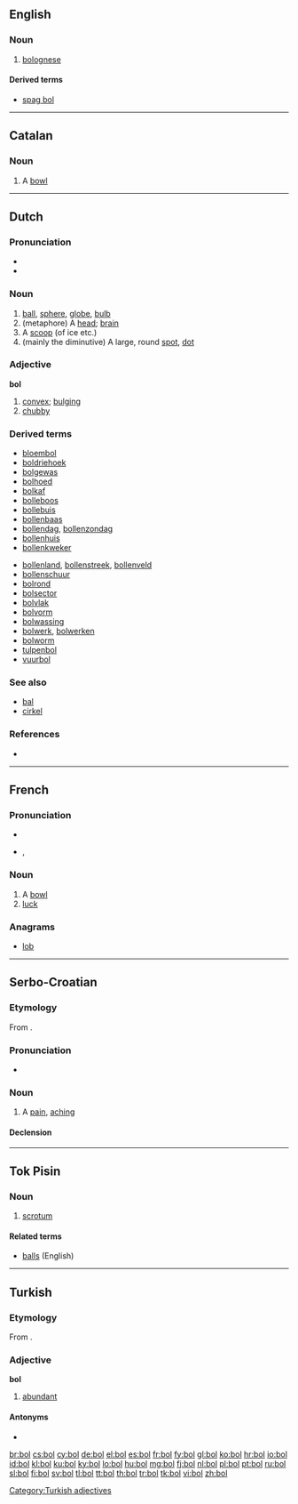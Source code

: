 {{also|BOL|böl|ból|-ból|-ből}}
==English==

===Noun===
{{en-noun|-}}

# {{informal}} [[bolognese]]

====Derived terms====
* [[spag bol]]

----
==Catalan==

===Noun===
{{ca-noun|m}}

# A [[bowl]]

----

==Dutch==

===Pronunciation===
* {{rhymes|ɔl|lang=nl}}
* {{audio|Nl-bol.ogg|audio}}

===Noun===
{{nl-noun|bollen|bolletje|g=m}}

# [[ball]], [[sphere]], [[globe]], [[bulb]]
# (metaphore) A [[head]]; [[brain]]
# A [[scoop]] (of ice etc.)
# (mainly the diminutive) A large, round [[spot]], [[dot]]

===Adjective===
'''bol'''

# [[convex]]; [[bulging]]
# [[chubby]]

===Derived terms===
{{top2}}
* [[bloembol]]
* [[boldriehoek]]
* [[bolgewas]]
* [[bolhoed]]
* [[bolkaf]]
* [[bolleboos]]
* [[bollebuis]]
* [[bollenbaas]]
* [[bollendag]], [[bollenzondag]]
* [[bollenhuis]]
* [[bollenkweker]]
{{mid2}}
* [[bollenland]], [[bollenstreek]], [[bollenveld]]
* [[bollenschuur]]
* [[bolrond]]
* [[bolsector]]
* [[bolvlak]]
* [[bolvorm]]
* [[bolwassing]]
* [[bolwerk]], [[bolwerken]]
* [[bolworm]]
* [[tulpenbol]]
* [[vuurbol]]
{{bottom}}

===See also===
* [[bal]]
* [[cirkel]]

===References===
* {{R:Koenen}}

----

==French==

===Pronunciation===
* {{audio|Fr-bol.ogg|audio}}
* {{IPA|/bɔl/|lang=fr}}, {{SAMPA|/bOl/}}

===Noun===
{{fr-noun|m}}

# A [[bowl]]
# [[luck]]

===Anagrams===
* [[lob#French|lob]]

----

==Serbo-Croatian==

===Etymology===
From {{proto|Slavic|bolь|lang=sh}}.

===Pronunciation===
* {{IPA|/bôːl/|lang=sh}}

===Noun===
{{sh-noun|g=f|g2=m|head=bȏl|r|бол|бо̑л}}

# A [[pain]], [[aching]]

====Declension====
{{sh-decl-noun
|bȏl|boli
|boli|boli
|boli|bolima
|bol|boli
|boli|boli
|boli|bolima
|bolju / boli|bolima
}}

{{sh-decl-noun
|bȏl|bólovi
|bola|bòlōvā
|bolu|bolovima
|bol|bolovi
|bole|bolovi
|bolu|bolovima
|bolom|bolovima
}}

----

==Tok Pisin==

===Noun===
{{infl|tpi|noun}}

# {{anatomy|lang=tpi}} [[scrotum]]

====Related terms====
* [[balls]] (English)

----

==Turkish==

===Etymology===
From {{proto|Turkic|bol|abundant, full|lang=tr}}.

===Adjective===
'''bol'''

# [[abundant]]

====Antonyms====
* {{l|tr|kıt}}

[[Category:Turkish adjectives]]

[[br:bol]]
[[cs:bol]]
[[cy:bol]]
[[de:bol]]
[[el:bol]]
[[es:bol]]
[[fr:bol]]
[[fy:bol]]
[[gl:bol]]
[[ko:bol]]
[[hr:bol]]
[[io:bol]]
[[id:bol]]
[[kl:bol]]
[[ku:bol]]
[[ky:bol]]
[[lo:bol]]
[[hu:bol]]
[[mg:bol]]
[[fj:bol]]
[[nl:bol]]
[[pl:bol]]
[[pt:bol]]
[[ru:bol]]
[[sl:bol]]
[[fi:bol]]
[[sv:bol]]
[[tl:bol]]
[[tt:bol]]
[[th:bol]]
[[tr:bol]]
[[tk:bol]]
[[vi:bol]]
[[zh:bol]]